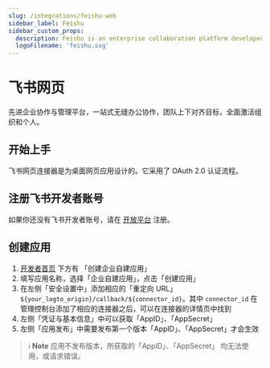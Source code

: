```yaml
---
slug: /integrations/feishu-web
sidebar_label: Feishu
sidebar_custom_props:
  description: Feishu is an enterprise collaboration platform developed by ByteDance.
  logoFilename: 'feishu.svg'
---
```



<GuideTip />

# 飞书网页

先进企业协作与管理平台，一站式无缝办公协作，团队上下对齐目标，全面激活组织和个人。

## 开始上手

飞书网页连接器是为桌面网页应用设计的。它采用了 OAuth 2.0 认证流程。

## 注册飞书开发者账号

如果你还没有飞书开发者账号，请在 [开放平台](https://open.feishu.cn/?lang=zh-CN) 注册。

## 创建应用

1. [开发者首页](https://open.feishu.cn/app?lang=zh-CN) 下方有 「创建企业自建应用」
2. 填写应用名称，选择「企业自建应用」，点击「创建应用」
3. 在左侧「安全设置中」添加相应的「重定向 URL」 `${your_logto_origin}/callback/${connector_id}`。其中 `connector_id` 在管理控制台添加了相应的连接器之后，可以在连接器的详情页中找到
4. 左侧「凭证与基本信息」中可以获取「AppID」、「AppSecret」
5. 左侧「应用发布」中需要发布第一个版本「AppID」、「AppSecret」才会生效

> ℹ️ **Note**
> 应用不发布版本，所获取的「AppID」、「AppSecret」 均无法使用，或请求错误。
